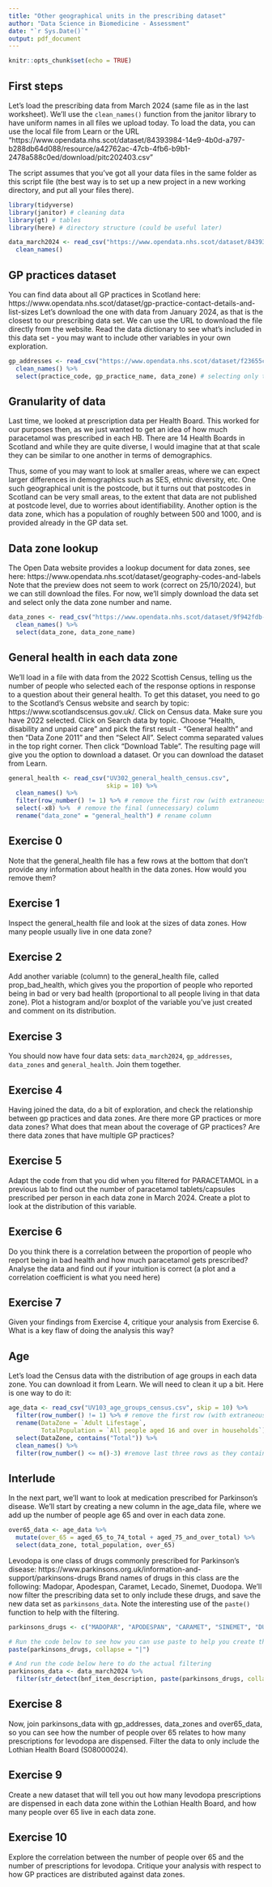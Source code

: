 ```yaml
---
title: "Other geographical units in the prescribing dataset"
author: "Data Science in Biomedicine - Assessment"
date: "`r Sys.Date()`"
output: pdf_document
---
```


```r
knitr::opts_chunk$set(echo = TRUE)
```

## First steps

Let's load the prescribing data from March 2024 (same file as in the last worksheet). We'll use the `clean_names()` function from the janitor library to have uniform names in all files we upload today. To load the data, you can use the local file from Learn or the URL "https://www.opendata.nhs.scot/dataset/84393984-14e9-4b0d-a797-b288db64d088/resource/a42762ac-47cb-4fb6-b9b1-2478a588c0ed/download/pitc202403.csv"

The script assumes that you've got all your data files in the same folder as this script file (the best way is to set up a new project in a new working directory, and put all your files there).

```r
library(tidyverse)
library(janitor) # cleaning data
library(gt) # tables
library(here) # directory structure (could be useful later)

data_march2024 <- read_csv("https://www.opendata.nhs.scot/dataset/84393984-14e9-4b0d-a797-b288db64d088/resource/a42762ac-47cb-4fb6-b9b1-2478a588c0ed/download/pitc202403.csv") %>% 
  clean_names()

```

## GP practices dataset

You can find data about all GP practices in Scotland here: https://www.opendata.nhs.scot/dataset/gp-practice-contact-details-and-list-sizes Let's download the one with data from January 2024, as that is the closest to our prescribing data set. We can use the URL to download the file directly from the website. Read the data dictionary to see what's included in this data set - you may want to include other variables in your own exploration. 

```r
gp_addresses <- read_csv("https://www.opendata.nhs.scot/dataset/f23655c3-6e23-4103-a511-a80d998adb90/resource/54a6e1e3-98a3-4e78-be0d-1e6d6ebdde1d/download/practice_contactdetails_jan2024-open-data.csv") %>% 
  clean_names() %>% 
  select(practice_code, gp_practice_name, data_zone) # selecting only the columns we're interested in
```

## Granularity of data

Last time, we looked at prescription data per Health Board. This worked for our purposes then, as we just wanted to get an idea of how much paracetamol was prescribed in each HB. There are 14 Health Boards in Scotland and while they are quite diverse, I would imagine that at that scale they can be similar to one another in terms of demographics. 

Thus, some of you may want to look at smaller areas, where we can expect larger differences in demographics such as SES, ethnic diversity, etc. One such geographical unit is the postcode, but it turns out that postcodes in Scotland can be very small areas, to the extent that data are not published at postcode level, due to worries about identifiability. Another option is the data zone, which has a population of roughly between 500 and 1000, and is provided already in the GP data set. 

## Data zone lookup

The Open Data website provides a lookup document for data zones, see here: https://www.opendata.nhs.scot/dataset/geography-codes-and-labels Note that the preview does not seem to work (correct on 25/10/2024), but we can still download the files. For now, we'll simply download the data set and select only the data zone number and name.

```r
data_zones <- read_csv("https://www.opendata.nhs.scot/dataset/9f942fdb-e59e-44f5-b534-d6e17229cc7b/resource/395476ab-0720-4740-be07-ff4467141352/download/dz2011_codes_and_labels_21042020.csv") %>% 
  clean_names() %>% 
  select(data_zone, data_zone_name)
```

## General health in each data zone

We'll load in a file with data from the 2022 Scottish Census, telling us the number of people who selected each of the response options in response to a question about their general health.
To get this dataset, you need to go to the Scotland's Census website and search by topic: https://www.scotlandscensus.gov.uk/. Click on Census data. Make sure you have 2022 selected. Click on Search data by topic. Choose "Health, disability and unpaid care" and pick the first result - "General health" and then "Data Zone 2011" and then "Select All". Select comma separated values in the top right corner. Then click "Download Table". The resulting page will give you the option to download a dataset. Or you can download the dataset from Learn.


```r
general_health <- read_csv("UV302_general_health_census.csv",
                           skip = 10) %>% 
  clean_names() %>% 
  filter(row_number() != 1) %>% # remove the first row (with extraneous information)
  select(-x8) %>%  # remove the final (unnecessary) column
  rename("data_zone" = "general_health") # rename column
```

## Exercise 0

Note that the general_health file has a few rows at the bottom that don't provide any information about health in the data zones. How would you remove them? 

## Exercise 1

Inspect the general_health file and look at the sizes of data zones. How many people usually live in one data zone?

## Exercise 2

Add another variable (column) to the general_health file, called prop_bad_health, which gives you the proportion of people who reported being in bad or very bad health (proportional to all people living in that data zone). Plot a histogram and/or boxplot of the variable you've just created and comment on its distribution.

## Exercise 3

You should now have four data sets: `data_march2024`, `gp_addresses`, `data_zones` and `general_health`. Join them together. 

## Exercise 4

Having joined the data, do a bit of exploration, and check the relationship between gp practices and data zones. Are there more GP practices or more data zones? What does that mean about the coverage of GP practices? Are there data zones that have multiple GP practices?

## Exercise 5

Adapt the code from that you did when you filtered for PARACETAMOL in a previous lab to find out the number of paracetamol tablets/capsules prescribed per person in each data zone in March 2024. Create a plot to look at the distribution of this variable.

## Exercise 6
Do you think there is a correlation between the proportion of people who report being in bad health and how much paracetamol gets prescribed? Analyse the data and find out if your intuition is correct (a plot and a correlation coefficient is what you need here)

## Exercise 7
Given your findings from Exercise 4, critique your analysis from Exercise 6. What is a key flaw of doing the analysis this way?

## Age
Let's load the Census data with the distribution of age groups in each data zone. You can download it from Learn. We will need to clean it up a bit. Here is one way to do it:

```r
age_data <- read_csv("UV103_age_groups_census.csv", skip = 10) %>% 
  filter(row_number() != 1) %>% # remove the first row (with extraneous information)
  rename(DataZone = `Adult Lifestage`,
         TotalPopulation = `All people aged 16 and over in households`) %>% 
  select(DataZone, contains("Total")) %>% 
  clean_names() %>% 
  filter(row_number() <= n()-3) #remove last three rows as they contain a footnote

```

## Interlude

In the next part, we'll want to look at medication prescribed for Parkinson's disease. We'll start by creating a new column in the age_data file, where we add up the number of people age 65 and over in each data zone.

```r
over65_data <- age_data %>% 
  mutate(over_65 = aged_65_to_74_total + aged_75_and_over_total) %>%  
  select(data_zone, total_population, over_65)
```

Levodopa is one class of drugs commonly prescribed for Parkinson's disease: https://www.parkinsons.org.uk/information-and-support/parkinsons-drugs Brand names of drugs in this class are the following: Madopar, Apodespan, Caramet, Lecado, Sinemet, Duodopa. We'll now filter the prescribing data set to only include these drugs, and save the new data set as `parkinsons_data`. Note the interesting use of the `paste()` function to help with the filtering.

```r

parkinsons_drugs <- c("MADOPAR", "APODESPAN", "CARAMET", "SINEMET", "DUODOPA")

# Run the code below to see how you can use paste to help you create the set of words that str_detect will look for:
paste(parkinsons_drugs, collapse = "|")

# And run the code below here to do the actual filtering
parkinsons_data <- data_march2024 %>% 
  filter(str_detect(bnf_item_description, paste(parkinsons_drugs, collapse = "|")))
```

## Exercise 8

Now, join parkinsons_data with gp_addresses, data_zones and over65_data, so you can see how the number of people over 65 relates to how many prescriptions for levodopa are dispensed. Filter the data to only include the Lothian Health Board (S08000024). 

## Exercise 9

Create a new dataset that will tell you out how many levodopa prescriptions are dispensed in each data zone within the Lothian Health Board, and how many people over 65 live in each data zone. 

## Exercise 10

Explore the correlation between the number of people over 65 and the number of prescriptions for levodopa. Critique your analysis with respect to how GP practices are distributed against data zones. 

